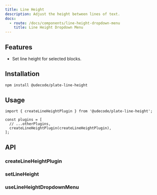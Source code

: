 ```yaml
---
title: Line Height
description: Adjust the height between lines of text.
docs:
  - route: /docs/components/line-height-dropdown-menu
    title: Line Height Dropdown Menu
---
```


<ComponentPreview name="playground-demo" id="lineheight" />

<PackageInfo>

## Features

- Set line height for selected blocks.

</PackageInfo>

## Installation

```bash
npm install @udecode/plate-line-height
```

## Usage

```tsx
import { createLineHeightPlugin } from '@udecode/plate-line-height';

const plugins = [
  // ...otherPlugins,
  createLineHeightPlugin(createLineHeightPlugin),
];
```

## API

### createLineHeightPlugin

### setLineHeight

### useLineHeightDropdownMenu

